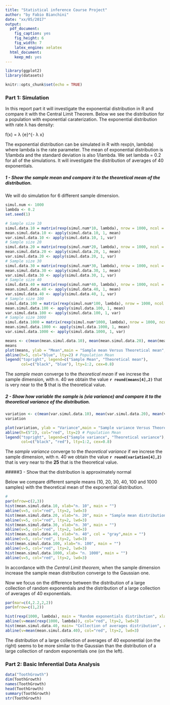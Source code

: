 ```yaml
---
title: "Statistical inference Course Project"
author: "by Fabio Bianchini"
date: "xx/05/2017"
output:
  pdf_document:
    fig_caption: yes
    fig_height: 6
    fig_width: 7
    latex_engine: xelatex
  html_document:
    keep_md: yes
---
```


```r
library(ggplot2)
library(datasets)
```

```r
knitr::opts_chunk$set(echo = TRUE)
```

### Part 1: Simulation 

In this report part it will investigate the exponential distribution in R and compare it with the Central Limit Theorem. Below we see the distribution for a population with exponential caraterization. The exponential distribution with rate λ has density:

f(x) = λ {e}^{- λ x} 

The exponential distribution can be simulated in R with rexp(n, lambda) where lambda is the rate parameter. The mean of exponential distribution is 1/lambda and the standard deviation is also 1/lambda. We set lambda = 0.2 for all of the simulations. It will investigate the distribution of averages of 40 exponentials. 

##### 1 - Show the sample mean and compare it to the theoretical mean of the distribution.

We will do simulation for 6 different sample dimension.

```r
simul.num <- 1000
lambda <- 0.2
set.seed(1)

# Sample size 10
simul.data.10 = matrix(rexp(simul.num*10, lambda), nrow = 1000, ncol = 10)
mean.simul.data.10 <- apply(simul.data.10, 1, mean)
var.simul.data.10 <- apply(simul.data.10, 1, var)
# Sample size 20
simul.data.20 = matrix(rexp(simul.num*20, lambda), nrow = 1000, ncol = 20)
mean.simul.data.20 <- apply(simul.data.20, 1, mean)
var.simul.data.20 <- apply(simul.data.20, 1, var)
# Sample size 30
simul.data.30 = matrix(rexp(simul.num*30, lambda), nrow = 1000, ncol = 30)
mean.simul.data.30 <- apply(simul.data.30, 1, mean)
var.simul.data.30 <- apply(simul.data.30, 1, var)
# Sample size 40
simul.data.40 = matrix(rexp(simul.num*40, lambda), nrow = 1000, ncol = 40)
mean.simul.data.40 <- apply(simul.data.40, 1, mean)
var.simul.data.40 <- apply(simul.data.40, 1, var)
# Sample size 100
simul.data.100 = matrix(rexp(simul.num*100, lambda), nrow = 1000, ncol = 100)
mean.simul.data.100 <- apply(simul.data.100, 1, mean)
var.simul.data.100 <- apply(simul.data.100, 1, var)
# Sample size 1000
simul.data.1000 = matrix(rexp(simul.num*1000, lambda), nrow = 1000, ncol = 1000)
mean.simul.data.1000 <- apply(simul.data.1000, 1, mean)
var.simul.data.1000 <- apply(simul.data.1000, 1, var)
```

```r
means <- c(mean(mean.simul.data.10), mean(mean.simul.data.20), mean(mean.simul.data.30), mean(mean.simul.data.40), mean(mean.simul.data.100) ,mean(mean.simul.data.1000) )
means
plot(means, ylab = "Mean",main = "Sample mean Versus Theoretical mean",type="b")
abline(h=5, col="blue", lty=2) # Population Mean
legend("topright", legend=c("Sample Mean", "Theoretical mean"),
       col=c("black", "blue"), lty=1:2, cex=0.8)
```

The *sample mean* converge to the *theoretical mean* if we increse the sample dimension, with n. 40 we obtain the value 
**`r round(means[4],2)`** that is very near to the **5** that is the theoretical value.

##### 2 - Show how variable the sample is (via variance) and compare it to the theoretical variance of the distribution.


```r
variation <- c(mean(var.simul.data.10), mean(var.simul.data.20), mean(var.simul.data.30), mean(var.simul.data.40), mean(var.simul.data.100) ,mean(var.simul.data.1000))
variation

```
```r

plot(variation, ylab = "Variance",main = "Sample variance Versus Theoretical variance",type="b")
abline(h=(5^2), col="red", lty=2) # Population Mean
legend("topright", legend=c("Sample variance", "Theoretical variance"),
       col=c("black", "red"), lty=1:2, cex=0.8)
```

The *sample variance* converge to the *theoretical variance* if we increse the sample dimension, with n. 40 we obtain the value **`r round(variation[4],2)`** that is very near to the **25** that is the theoretical value.



#####3 - Show that the distribution is approximately normal

Below we compare different sample means (10, 20, 30, 40, 100 and 1000 samples) with the theoretical mean of the exponential distribution.
```r
#
par(mfrow=c(2,3))
hist(mean.simul.data.10, xlab="n. 10", main = "") 
abline(v=5, col="red", lty=2, lwd=3)
hist(mean.simul.data.20, xlab="n. 20", main = "Sample mean distributions")
abline(v=5, col="red", lty=2, lwd=3)
hist(mean.simul.data.30, xlab="n. 30", main = "")
abline(v=5, col="red", lty=2, lwd=3)
hist(mean.simul.data.40, xlab="n. 40", col = "gray",main = "")
abline(v=5, col="red", lty=2, lwd=3)
hist(mean.simul.data.100, xlab="n. 100", main = "")
abline(v=5, col="red", lty=2, lwd=3)
hist(mean.simul.data.1000, xlab= "n. 1000", main = "")
abline(v=5, col="red", lty=2, lwd=3)

```

In accordance with the *Central Limit theorem*, when the sample dimension increase the sample mean distribution converge to the Gaussian one.

Now we focus on the difference between the distribution of a large collection of random exponentials and the distribution of a large collection of averages of 40 exponentials.

```r
par(mar=c(4,2.2,2,2))
par(mfrow=c(1,2))

hist(rexp(1000, lambda), main = "Random exponentials distribution", xlab = "n.1000")
abline(v=mean(rexp(1000, lambda)), col="red", lty=2, lwd=3)
hist(mean.simul.data.40, main= "Collection of averages distribution", col = "grey",xlab = "n. 40")
abline(v=mean(mean.simul.data.40), col="red", lty=2, lwd=3)
```

The distribution of a large collection of averages of 40 exponential (on the right) seems to be more similar to the Gaussian than the distribution of a large collection of random exponentials one (on the left).


### Part 2: Basic Inferential Data Analysis 

```r
data("ToothGrowth")
dim(ToothGrowth)
names(ToothGrowth)
head(ToothGrowth)
summary(ToothGrowth)
str(ToothGrowth)
```
